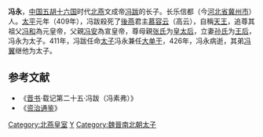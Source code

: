 '''冯永'''{{BD||？|426年||catIdx=F}}，[[中国|中国]][[五胡十六国|五胡十六国]]时代[[北燕|北燕]]文成帝[[冯跋|冯跋]]的长子。长乐信都（今[[河北省|河北省]][[冀州市|冀州市]]）人。[[太平_(北燕)|太平]]元年（409年），冯跋殺死了[[後燕|後燕]]君主[[慕容云|慕容云]]（高云），自稱[[天王|天王]]，追尊其祖父[[冯和|冯和]]為元皇帝，父親[[冯安|冯安]]為宣皇帝，尊母親[[张太后_(北燕宣帝)|张氏]]为[[皇太后|皇太后]]，立妻[[孙王后|孙氏]]为[[王后|王后]]，冯永为太子。411年，冯跋任命[[太子|太子]]冯永兼任[[单于|大单于]]，426年，冯永病逝，其弟[[冯翼|冯翼]]继他为太子。

==参考文献==
*《[[晋书|晋书]]·载记第二十五·冯跋（冯素弗）》
*《[[资治通鉴|资治通鉴]]》

[[Category:北燕皇室|Category:北燕皇室]]
[[Category:冯姓|Y]]
[[Category:魏晉南北朝太子|Category:魏晉南北朝太子]]